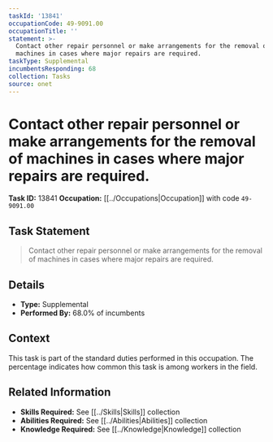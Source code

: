 ```yaml
---
taskId: '13841'
occupationCode: 49-9091.00
occupationTitle: ''
statement: >-
  Contact other repair personnel or make arrangements for the removal of
  machines in cases where major repairs are required.
taskType: Supplemental
incumbentsResponding: 68
collection: Tasks
source: onet
---
```

# Contact other repair personnel or make arrangements for the removal of machines in cases where major repairs are required.

**Task ID:** 13841
**Occupation:** [[../Occupations|Occupation]] with code `49-9091.00`

## Task Statement

> Contact other repair personnel or make arrangements for the removal of machines in cases where major repairs are required.

## Details

- **Type:** Supplemental
- **Performed By:** 68.0% of incumbents

## Context

This task is part of the standard duties performed in this occupation. The percentage indicates how common this task is among workers in the field.

## Related Information

- **Skills Required:** See [[../Skills|Skills]] collection
- **Abilities Required:** See [[../Abilities|Abilities]] collection
- **Knowledge Required:** See [[../Knowledge|Knowledge]] collection

